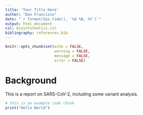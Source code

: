 ```yaml
---
title: 'Your Title Here'
author: "Don Francisco"
date: "`r format(Sys.time(), '%d %B, %Y')`"
output: html_document
csl: bioinformatics.csl
bibliography: references.bib
---
```


```r
knitr::opts_chunk$set(echo = FALSE,
                      warning = FALSE,
                      message = FALSE,
                      error = FALSE)
```

# Background

This is a report on SARS-CoV-2, including some variant analysis.

```r
# this is an example code chunk
print("Hello World")
```
